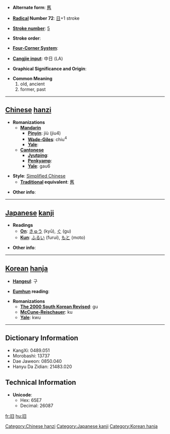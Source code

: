 * '''Alternate form''': [[舊]]

* '''[[Wiktionary:Chinese radical index| Radical]] Number 72''': [[Wiktionary:Chinese radical index 日|日]]+1 stroke

* '''[[Wiktionary:Chinese total strokes index|Stroke number]]''': [[Wiktionary:Chinese total strokes index 5|5]]

* '''Stroke order''': 

* '''[[Wiktionary:Chinese four corner index|Four-Corner System]]''': 

* '''[[Wiktionary:Chinese Cangjie index|Cangjie input]]''': 中日 (LA)

* '''Graphical Significance and Origin''': 

* '''Common Meaning'''
*# old, ancient
*# former, past


----

== [[Chinese]] [[hanzi]] ==

* '''Romanizations'''
** '''[[Mandarin]]'''
*** '''[[Pinyin]]''': jiù (jiu4)
*** '''[[Wade-Giles]]''': chiu<sup>4</sup>
*** '''[[Yale]]''': 
** '''[[Cantonese]]'''
*** '''[[Jyutping]]''':
*** '''[[Penkyamp]]''': 
*** '''[[Yale]]''': gau6

* '''Style''': [[Simplified Chinese]] 
** '''[[Traditional Chinese|Traditional]] equivalent''': [[舊]]

* '''Other info''': 

----

== [[Japanese]] [[kanji]] ==

* '''Readings'''
** '''[[On]]''': [[きゅう]] (kyū), [[ぐ]] (gu)
** '''[[Kun]]''': [[ふるい]] (furui), [[もと]] (moto)

* '''Other info''':  

----

== [[Korean]] [[hanja]] ==

* '''[[Hangeul]]''': 구

* '''[[Eumhun]] reading''': 

* '''Romanizations'''
** '''[[The 2000 South Korean Revised Romanization|The 2000 South Korean Revised]]''': gu
** '''[[McCune-Reischauer]]''': ku
** '''[[Yale]]''': kwu

----

== Dictionary Information ==

* KangXi: 0489.051
* Morobashi: 13737
* Dae Jaweon: 0850.040
* Hanyu Da Zidian: 21483.020

== Technical Information ==

* '''Unicode''':
** Hex: 65E7
** Decimal: 26087

[[Category:Chinese hanzi]]
[[Category:Japanese kanji]]
[[Category:Korean hanja]]

[[fr:旧]]
[[hu:旧]]